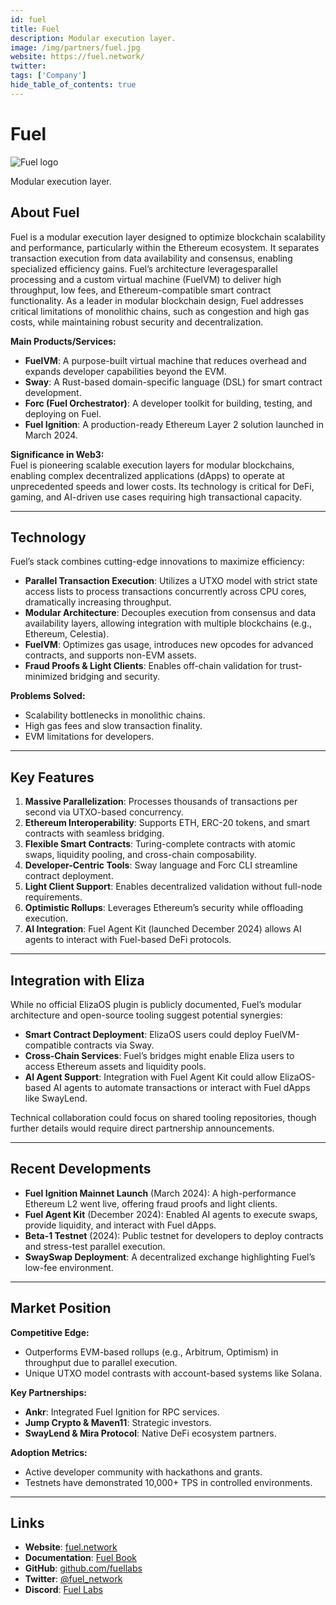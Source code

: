 ---
id: fuel
title: Fuel
description: Modular execution layer.
image: /img/partners/fuel.jpg
website: https://fuel.network/
twitter:
tags: ['Company']
hide_table_of_contents: true
---

# Fuel

<div className="partner-logo">
  <img src="/img/partners/fuel.jpg" alt="Fuel logo" />
</div>

Modular execution layer.

## About Fuel

Fuel is a modular execution layer designed to optimize blockchain scalability and performance, particularly within the Ethereum ecosystem. It separates transaction execution from data availability and consensus, enabling specialized efficiency gains. Fuel’s architecture leveragesparallel processing and a custom virtual machine (FuelVM) to deliver high throughput, low fees, and Ethereum-compatible smart contract functionality. As a leader in modular blockchain design, Fuel addresses critical limitations of monolithic chains, such as congestion and high gas costs, while maintaining robust security and decentralization.

**Main Products/Services:**

- **FuelVM**: A purpose-built virtual machine that reduces overhead and expands developer capabilities beyond the EVM.
- **Sway**: A Rust-based domain-specific language (DSL) for smart contract development.
- **Forc (Fuel Orchestrator)**: A developer toolkit for building, testing, and deploying on Fuel.
- **Fuel Ignition**: A production-ready Ethereum Layer 2 solution launched in March 2024.

**Significance in Web3:**  
Fuel is pioneering scalable execution layers for modular blockchains, enabling complex decentralized applications (dApps) to operate at unprecedented speeds and lower costs. Its technology is critical for DeFi, gaming, and AI-driven use cases requiring high transactional capacity.

---

## Technology

Fuel’s stack combines cutting-edge innovations to maximize efficiency:

- **Parallel Transaction Execution**: Utilizes a UTXO model with strict state access lists to process transactions concurrently across CPU cores, dramatically increasing throughput.
- **Modular Architecture**: Decouples execution from consensus and data availability layers, allowing integration with multiple blockchains (e.g., Ethereum, Celestia).
- **FuelVM**: Optimizes gas usage, introduces new opcodes for advanced contracts, and supports non-EVM assets.
- **Fraud Proofs & Light Clients**: Enables off-chain validation for trust-minimized bridging and security.

**Problems Solved:**

- Scalability bottlenecks in monolithic chains.
- High gas fees and slow transaction finality.
- EVM limitations for developers.

---

## Key Features

1. **Massive Parallelization**: Processes thousands of transactions per second via UTXO-based concurrency.
2. **Ethereum Interoperability**: Supports ETH, ERC-20 tokens, and smart contracts with seamless bridging.
3. **Flexible Smart Contracts**: Turing-complete contracts with atomic swaps, liquidity pooling, and cross-chain composability.
4. **Developer-Centric Tools**: Sway language and Forc CLI streamline contract deployment.
5. **Light Client Support**: Enables decentralized validation without full-node requirements.
6. **Optimistic Rollups**: Leverages Ethereum’s security while offloading execution.
7. **AI Integration**: Fuel Agent Kit (launched December 2024) allows AI agents to interact with Fuel-based DeFi protocols.

---

## Integration with Eliza

While no official ElizaOS plugin is publicly documented, Fuel’s modular architecture and open-source tooling suggest potential synergies:

- **Smart Contract Deployment**: ElizaOS users could deploy FuelVM-compatible contracts via Sway.
- **Cross-Chain Services**: Fuel’s bridges might enable Eliza users to access Ethereum assets and liquidity pools.
- **AI Agent Support**: Integration with Fuel Agent Kit could allow ElizaOS-based AI agents to automate transactions or interact with Fuel dApps like SwayLend.

Technical collaboration could focus on shared tooling repositories, though further details would require direct partnership announcements.

---

## Recent Developments

- **Fuel Ignition Mainnet Launch** (March 2024): A high-performance Ethereum L2 went live, offering fraud proofs and light clients.
- **Fuel Agent Kit** (December 2024): Enabled AI agents to execute swaps, provide liquidity, and interact with Fuel dApps.
- **Beta-1 Testnet** (2024): Public testnet for developers to deploy contracts and stress-test parallel execution.
- **SwaySwap Deployment**: A decentralized exchange highlighting Fuel’s low-fee environment.

---

## Market Position

**Competitive Edge:**

- Outperforms EVM-based rollups (e.g., Arbitrum, Optimism) in throughput due to parallel execution.
- Unique UTXO model contrasts with account-based systems like Solana.

**Key Partnerships:**

- **Ankr**: Integrated Fuel Ignition for RPC services.
- **Jump Crypto & Maven11**: Strategic investors.
- **SwayLend & Mira Protocol**: Native DeFi ecosystem partners.

**Adoption Metrics:**

- Active developer community with hackathons and grants.
- Testnets have demonstrated 10,000+ TPS in controlled environments.

---

## Links

- **Website**: [fuel.network](https://fuel.network)
- **Documentation**: [Fuel Book](https://fuelbook.fuel.network)
- **GitHub**: [github.com/fuellabs](https://github.com/fuellabs)
- **Twitter**: [@fuel_network](https://twitter.com/fuel_network)
- **Discord**: [Fuel Labs](https://discord.gg/fuelnetwork)

